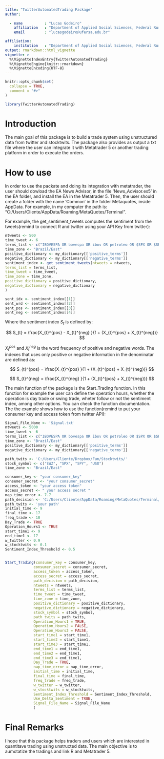 ```yaml
---
title: "TwitterAutomatedTrading Package"
author: 
  
  - name          : "Lucas Godeiro"
    affiliation   : "Department of Applied Social Sciences, Federal Rural University of the Semi-arid Region – UFERSA, Brazil."
    email         : "lucasgodeiro@ufersa.edu.br"

affiliation:
    institution   : "Department of Applied Social Sciences, Federal Rural University of the Semi-arid Region – UFERSA, Brazil."
output: rmarkdown::html_vignette
vignette: >
  %\VignetteIndexEntry{TwitterAutomatedTrading}
  %\VignetteEngine{knitr::rmarkdown}
  %\VignetteEncoding{UTF-8}
---
```


```r
knitr::opts_chunk$set(
  collapse = TRUE,
  comment = "#>"
)
```

```r
library(TwitterAutomatedTrading)
```

# Introduction

The main goal of this package is to build a trade system using unstructured data from twitter and stocktwits. The package also provides as output a txt file where the user can integrate it with Metatrader 5 or another trading platform in order to execute the orders. 

# How to use 

In order to use the packate and doing its integration with metatrader, the user should dowload the EA News Advisor, in the file 'News_Advisor.ex5' in the EA folder, and install the EA in the Metatrader 5. Then, the user should create a folder with the name 'Common' in the folder Metaquotes, inside AppData. For example, in my computer the path is: "C:/Users/Cliente/AppData/Roaming/MetaQuotes/Terminal". 

For example, the get_sentiment_tweets computes the sentiment from the tweets(remind to connect R and twitter using your API Key from twitter): 

```r
ntweets <- 500
time_tweet <- 6
terms_list <- c("IBOVESPA OR bovespa OR ibov OR petroleo OR $SPX OR $SPY OR $EWZ")
time_zone <- "Brazil/East"
positive_dictionary <- my_dictionary[['positive_terms']]
negative_dictionary <- my_dictionary[['negative_terms']]
sentiment_index <- get_sentiment_tweets(ntweets = ntweets,
terms_list = terms_list,
time_tweet = time_tweet,
time_zone = time_zone,
positive_dictionary = positive_dictionary,
negative_dictionary = negative_dictionary
)

sent_idx <- sentiment_index[[1]]
sent_wrd <- sentiment_index[[2]]
sent_pos <- sentiment_index[[3]]
sent_neg <- sentiment_index[[4]]
```

Where the sentiment index $S_{t}$ is defined by: 

$$
S_{t} = \frac{X_{t}^{pos} - X_{t}^{neg} }{1 + (X_{t}^{pos} + X_{t}^{neg})}
$$

$X_{t}^{pos}$ and $X_{t}^{neg}$ is the word frequency of positive and negative words. The indexes that uses only positive or negative information in the denominatar are defined as: 

$$
S_{t}^{pos} = \frac{X_{t}^{pos}  }{1 + (X_{t}^{pos} + X_{t}^{neg})}
$$


$$
S_{t}^{neg} = \frac{X_{t}^{neg}  }{1 + (X_{t}^{pos} + X_{t}^{neg})}
$$

The main function of the package is the Start_Trading function. In this function for example the user can define the operation hours, whether the operation is day trade or swing trade,  wheter follow or not the sentiment index, among other options. You can check the function documentation. The the example shows how to use the function(remind to put your consumer key and access token from twitter API): 

```r
Signal_File_Name <- 'Signal.txt'
ntweets <- 5000
time_tweet <- 6
terms_list <- c("IBOVESPA OR bovespa OR ibov OR petroleo OR $SPX OR $SPY OR $EWZ")
time_zone <- "Brazil/East"
positive_dictionary <- my_dictionary[['positive_terms']]
negative_dictionary <- my_dictionary[['negative_terms']]

path_twits <- 'C:/Users/Cliente/Dropbox/Fun/Stocktwits/'
stock_symbol <- c("EWZ", "SPX", "SPY", "USO")
time_zone <- "Brazil/East"

consumer_key <- "your consumer_key"
consumer_secret <- "your consumer_secret"
access_token <- "your access token"
access_secret <- " your access secret "
nap_time_error <- 7.7
path_decision <- 'C:/Users/Cliente/AppData/Roaming/MetaQuotes/Terminal/Common/Files/'
path_twits <- 'your path'
initial_time <- 9
final_time <- 17
freq_trade <- 10
Day_Trade <- TRUE
Operation_Hours1 <- TRUE
start_time1 <- 9
end_time1 <- 17
w_twitter <- 0.9
w_stocktwits <- 0.1
Sentiment_Index_Threshold <- 0.5


Start_Trading(consumer_key = consumer_key,
             consumer_secret = consumer_secret,
             access_token = access_token,
             access_secret = access_secret,
             path_decision = path_decision,
             ntweets = ntweets,
             terms_list = terms_list,
             time_tweet = time_tweet,
             time_zone = time_zone,
             positive_dictionary = positive_dictionary,
             negative_dictionary = negative_dictionary,
             stock_symbol = stock_symbol,
             path_twits = path_twits,
             Operation_Hours1 = TRUE,
             Operation_Hours2 = FALSE,
             Operation_Hours3 = FALSE,
             start_time1 = start_time1,
             start_time2 = start_time1,
             start_time3 = start_time1,
             end_time1 = end_time1,
             end_time2 = end_time1,
             end_time3 = end_time1,
             Day_Trade = TRUE,
             nap_time_error = nap_time_error,
             initial_time = initial_time,
             final_time = final_time,
             freq_trade = freq_trade,
             w_twitter = w_twitter,
             w_stocktwits = w_stocktwits,
             Sentiment_Index_Threshold = Sentiment_Index_Threshold,
             Use_Delta_Sentiment = TRUE,
             Signal_File_Name = Signal_File_Name
             )
```


# Final Remarks

I hope that this package helps traders and users which are interested in quantitave trading using unstructed data. The main objective is to aumotatize the tradings and link R and Metatrader 5. 
